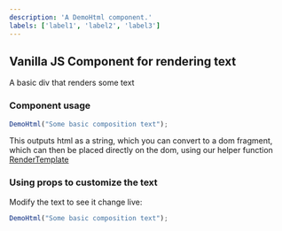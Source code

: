 ```yaml
---
description: 'A DemoHtml component.'
labels: ['label1', 'label2', 'label3']
---
```



## Vanilla JS Component for rendering text

A basic div that renders some text

### Component usage
```js
DemoHtml("Some basic composition text");
```
This outputs html as a string, which you can convert to a dom fragment, which can then be placed directly on the dom,
using our helper function [RenderTemplate](https://bit.dev/teambit/html/modules/render-template)

### Using props to customize the text

Modify the text to see it change live:
```js live
DemoHtml("Some basic composition text");
```
